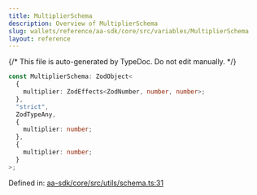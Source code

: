 ```yaml
---
title: MultiplierSchema
description: Overview of MultiplierSchema
slug: wallets/reference/aa-sdk/core/src/variables/MultiplierSchema
layout: reference
---
```


{/* This file is auto-generated by TypeDoc. Do not edit manually. */}

```ts
const MultiplierSchema: ZodObject<
  {
    multiplier: ZodEffects<ZodNumber, number, number>;
  },
  "strict",
  ZodTypeAny,
  {
    multiplier: number;
  },
  {
    multiplier: number;
  }
>;
```

Defined in: [aa-sdk/core/src/utils/schema.ts:31](https://github.com/alchemyplatform/aa-sdk/blob/9f926c402d1661309abbf8eae8431e52e8c5e53f/aa-sdk/core/src/utils/schema.ts#L31)
